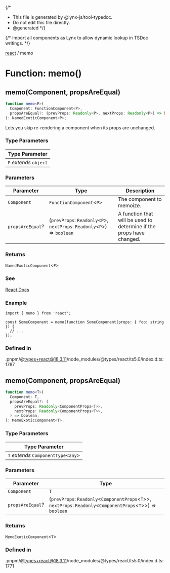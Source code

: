 {/\*

- This file is generated by @lynx-js/tool-typedoc.
- Do not edit this file directly.
- @generated
  \*/}

{/* Import all components as Lynx to allow dynamic lookup in TSDoc writings. */}

[react](/api/react/index.mdx) / memo

# Function: memo()

## memo(Component, propsAreEqual)

```ts
function memo<P>(
  Component: FunctionComponent<P>,
  propsAreEqual?: (prevProps: Readonly<P>, nextProps: Readonly<P>) => boolean,
): NamedExoticComponent<P>;
```

Lets you skip re-rendering a component when its props are unchanged.

### Type Parameters

| Type Parameter         |
| ---------------------- |
| `P` _extends_ `object` |

### Parameters

| Parameter        | Type                                                                          | Description                                                          |
| ---------------- | ----------------------------------------------------------------------------- | -------------------------------------------------------------------- |
| `Component`      | `FunctionComponent`\<`P`\>                                                    | The component to memoize.                                            |
| `propsAreEqual`? | (`prevProps`: `Readonly`\<`P`\>, `nextProps`: `Readonly`\<`P`\>) => `boolean` | A function that will be used to determine if the props have changed. |

### Returns

`NamedExoticComponent`\<`P`\>

### See

[React Docs](https://react.dev/reference/react/memo)

### Example

```tsx
import { memo } from 'react';

const SomeComponent = memo(function SomeComponent(props: { foo: string }) {
  // ...
});
```

### Defined in

.pnpm/@types+react@18.3.11/node_modules/@types/react/ts5.0/index.d.ts:1767

## memo(Component, propsAreEqual)

```ts
function memo<T>(
  Component: T,
  propsAreEqual?: (
    prevProps: Readonly<ComponentProps<T>>,
    nextProps: Readonly<ComponentProps<T>>,
  ) => boolean,
): MemoExoticComponent<T>;
```

### Type Parameters

| Type Parameter                         |
| -------------------------------------- |
| `T` _extends_ `ComponentType`\<`any`\> |

### Parameters

| Parameter        | Type                                                                                                                  |
| ---------------- | --------------------------------------------------------------------------------------------------------------------- |
| `Component`      | `T`                                                                                                                   |
| `propsAreEqual`? | (`prevProps`: `Readonly`\<`ComponentProps`\<`T`\>\>, `nextProps`: `Readonly`\<`ComponentProps`\<`T`\>\>) => `boolean` |

### Returns

`MemoExoticComponent`\<`T`\>

### Defined in

.pnpm/@types+react@18.3.11/node_modules/@types/react/ts5.0/index.d.ts:1771
